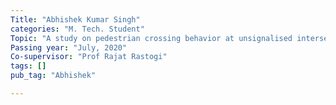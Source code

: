 ```yaml
---
Title: "Abhishek Kumar Singh"
categories: "M. Tech. Student"
Topic: "A study on pedestrian crossing behavior at unsignalised intersections"
Passing year: "July, 2020"
Co-supervisor: "Prof Rajat Rastogi"
tags: []
pub_tag: "Abhishek"

---
```


